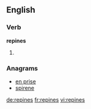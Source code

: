 ==English==

===Verb===
'''repines'''

# {{third-person singular of|repine}}

===Anagrams===
* [[en prise#English|en prise]]
* [[spirene#English|spirene]]

[[de:repines]]
[[fr:repines]]
[[vi:repines]]
